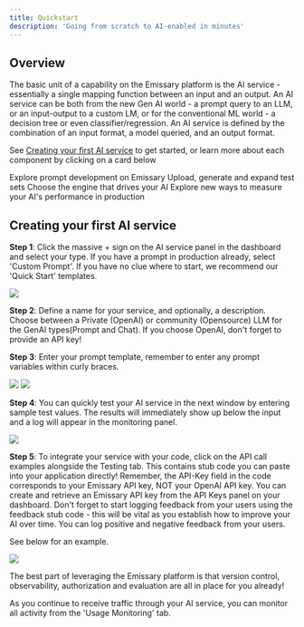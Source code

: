 ```yaml
---
title: Quickstart
description: 'Going from scratch to AI-enabled in minutes'
---
```


## Overview
The basic unit of a capability on the Emissary platform is the AI service - essentially a single mapping function between an input and an output.
An AI service can be both from the new Gen AI world - a prompt query to an LLM, or an input-output to a custom LM, or for the conventional ML world - a decision tree or even classifier/regression.
An AI service is defined by the combination of an input format, a model queried, and an output format. 

See [Creating your first AI service](#creating-your-first-ai-service) to get started, or learn more about each component by clicking on a card below

<CardGroup cols={2}>
  <Card
    title="Service Types"
    icon="palette"
    href="https://docs.withemissary.com/service_creation/types"
  >
    Explore prompt development on Emissary
  </Card>
  <Card
    title="Setting Up your Service"
    icon="code"
    href="https://docs.withemissary.com/service_creation/setup"
  >
Upload, generate and expand test sets
  </Card>
  <Card
    title="Monitoring Services"
    icon="screwdriver-wrench"
    href="https://docs.withemissary.com/service_creation/monitoring"
  >
Choose the engine that drives your AI
  </Card>
  <Card
    title="Versioning Services"
    icon="stars"
    href="https://docs.withemissary.com/service_creation/versioning"
  >
  Explore new ways to measure your AI's performance in production
  </Card>
</CardGroup>


## Creating your first AI service

**Step 1**: Click the massive + sign on the AI service panel in the dashboard and select your type. If you have a prompt in production already, select 'Custom Prompt'. If you have no clue where to start, we recommend our 'Quick Start' templates.
<Frame>
  <img src="/images/service_creation/create.png" style={{ borderRadius: '0.5rem' }} />
</Frame>


**Step 2**: Define a name for your service, and optionally, a description. Choose between a Private (OpenAI) or community (Opensource) LLM for the GenAI types(Prompt and Chat). 
If you choose OpenAI, don't forget to provide an API key!

**Step 3**: Enter your prompt template, remember to enter any prompt variables within curly braces.

<CardGroup cols={2}>
  <Card>
    <img src="/images/service_creation/name_desc.png" />
  </Card>
  <Card>
    <img src="/images/service_creation/prompt.png" />
  </Card>
</CardGroup>


**Step 4**: You can quickly test your AI service in the next window by entering sample test values. The results will immediately show up below the input and a log will appear in the monitoring panel.
<Frame>
  <img src="/images/service_creation/testing.png" style={{ borderRadius: '0.5rem' }} />
</Frame>


**Step 5**: To integrate your service with your code, click on the API call examples alongside the Testing tab. This contains stub code you can paste into your application directly!
Remember, the API-Key field in the code corresponds to your Emissary API key, NOT your OpenAI API key. You can create and retrieve an Emissary API key from the API Keys panel on your dashboard.
Don't forget to start logging feedback from your users using the feedback stub code - this will be vital as you establish how to improve your AI over time. You can log positive and negative feedback from your users. 


See below for an example. 

<Frame>
  <img src="/images/service_creation/api_key.png" style={{ borderRadius: '0.5rem' }} />
</Frame>


The best part of leveraging the Emissary platform is that version control, observability, authorization and evaluation are all in place for you already! 

As you continue to receive traffic through your AI service, you can monitor all activity from the 'Usage Monitoring' tab.
